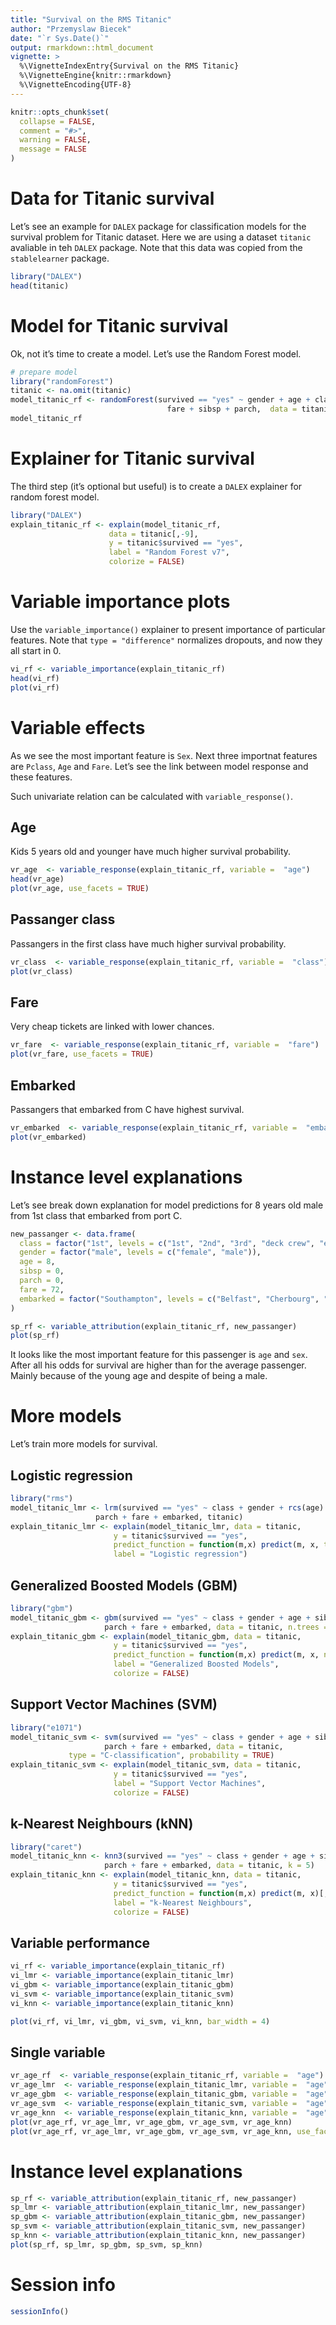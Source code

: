 ```yaml
---
title: "Survival on the RMS Titanic"
author: "Przemyslaw Biecek"
date: "`r Sys.Date()`"
output: rmarkdown::html_document
vignette: >
  %\VignetteIndexEntry{Survival on the RMS Titanic}
  %\VignetteEngine{knitr::rmarkdown}
  %\VignetteEncoding{UTF-8}
---
```


```r
knitr::opts_chunk$set(
  collapse = FALSE,
  comment = "#>",
  warning = FALSE,
  message = FALSE
)
```

# Data for Titanic survival

Let's see an example for `DALEX` package for classification models for the survival problem for Titanic dataset.
Here we are using a dataset `titanic` avaliable in teh `DALEX` package. Note that this data was copied from the `stablelearner` package.

```r
library("DALEX")
head(titanic)
```

# Model for Titanic survival

Ok, not it's time to create a model. Let's use the Random Forest model.

```r
# prepare model
library("randomForest")
titanic <- na.omit(titanic)
model_titanic_rf <- randomForest(survived == "yes" ~ gender + age + class + embarked +
                                   fare + sibsp + parch,  data = titanic)
model_titanic_rf
```

# Explainer for Titanic survival

The third step (it's optional but useful) is to create a `DALEX` explainer for random forest model.

```r
library("DALEX")
explain_titanic_rf <- explain(model_titanic_rf, 
                      data = titanic[,-9],
                      y = titanic$survived == "yes", 
                      label = "Random Forest v7",
                      colorize = FALSE)
```

# Variable importance plots

Use the `variable_importance()` explainer to present importance of particular features. Note that `type = "difference"` normalizes dropouts, and now they all start in 0.

```r
vi_rf <- variable_importance(explain_titanic_rf)
head(vi_rf)
plot(vi_rf)
```

# Variable effects

As we see the most important feature is `Sex`. Next three importnat features are `Pclass`, `Age` and `Fare`. Let's see the link between model response and these features.

Such univariate relation can be calculated with `variable_response()`.

## Age

Kids 5 years old and younger have much higher survival probability.

```r
vr_age  <- variable_response(explain_titanic_rf, variable =  "age")
head(vr_age)
plot(vr_age, use_facets = TRUE)
```

## Passanger class

Passangers in the first class have much higher survival probability.

```r
vr_class  <- variable_response(explain_titanic_rf, variable =  "class")
plot(vr_class)
```

## Fare

Very cheap tickets are linked with lower chances.

```r
vr_fare  <- variable_response(explain_titanic_rf, variable =  "fare")
plot(vr_fare, use_facets = TRUE)
```

## Embarked

Passangers that embarked from C have highest survival.

```r
vr_embarked  <- variable_response(explain_titanic_rf, variable =  "embarked")
plot(vr_embarked)
```


# Instance level explanations

Let's see break down explanation for model predictions for 8 years old male from 1st class that embarked from port C.

```r
new_passanger <- data.frame(
  class = factor("1st", levels = c("1st", "2nd", "3rd", "deck crew", "engineering crew", "restaurant staff", "victualling crew")),
  gender = factor("male", levels = c("female", "male")),
  age = 8,
  sibsp = 0,
  parch = 0,
  fare = 72,
  embarked = factor("Southampton", levels = c("Belfast", "Cherbourg", "Queenstown", "Southampton"))
)

sp_rf <- variable_attribution(explain_titanic_rf, new_passanger)
plot(sp_rf)
```

It looks like the most important feature for this passenger is `age` and `sex`. After all his odds for survival are higher than for the average passenger. Mainly because of the young age and despite of being a male.

# More models

Let's train more models for survival.
 
## Logistic regression

```r
library("rms")
model_titanic_lmr <- lrm(survived == "yes" ~ class + gender + rcs(age) + sibsp +
                   parch + fare + embarked, titanic)
explain_titanic_lmr <- explain(model_titanic_lmr, data = titanic, 
                       y = titanic$survived == "yes", 
                       predict_function = function(m,x) predict(m, x, type="fitted"),
                       label = "Logistic regression")
```
 
## Generalized Boosted Models (GBM)

```r
library("gbm")
model_titanic_gbm <- gbm(survived == "yes" ~ class + gender + age + sibsp +
                     parch + fare + embarked, data = titanic, n.trees = 15000)
explain_titanic_gbm <- explain(model_titanic_gbm, data = titanic, 
                       y = titanic$survived == "yes", 
                       predict_function = function(m,x) predict(m, x, n.trees = 15000, type = "response"),
                       label = "Generalized Boosted Models",
                       colorize = FALSE)
```
 
## Support Vector Machines (SVM)

```r
library("e1071")
model_titanic_svm <- svm(survived == "yes" ~ class + gender + age + sibsp +
                     parch + fare + embarked, data = titanic, 
             type = "C-classification", probability = TRUE)
explain_titanic_svm <- explain(model_titanic_svm, data = titanic, 
                       y = titanic$survived == "yes", 
                       label = "Support Vector Machines",
                       colorize = FALSE)
```
 
## k-Nearest Neighbours (kNN)

```r
library("caret")
model_titanic_knn <- knn3(survived == "yes" ~ class + gender + age + sibsp +
                     parch + fare + embarked, data = titanic, k = 5)
explain_titanic_knn <- explain(model_titanic_knn, data = titanic, 
                       y = titanic$survived == "yes", 
                       predict_function = function(m,x) predict(m, x)[,2],
                       label = "k-Nearest Neighbours",
                       colorize = FALSE)
```

## Variable performance

```r
vi_rf <- variable_importance(explain_titanic_rf)
vi_lmr <- variable_importance(explain_titanic_lmr)
vi_gbm <- variable_importance(explain_titanic_gbm)
vi_svm <- variable_importance(explain_titanic_svm)
vi_knn <- variable_importance(explain_titanic_knn)

plot(vi_rf, vi_lmr, vi_gbm, vi_svm, vi_knn, bar_width = 4)
```

## Single variable

```r
vr_age_rf  <- variable_response(explain_titanic_rf, variable =  "age")
vr_age_lmr  <- variable_response(explain_titanic_lmr, variable =  "age")
vr_age_gbm  <- variable_response(explain_titanic_gbm, variable =  "age")
vr_age_svm  <- variable_response(explain_titanic_svm, variable =  "age")
vr_age_knn  <- variable_response(explain_titanic_knn, variable =  "age")
plot(vr_age_rf, vr_age_lmr, vr_age_gbm, vr_age_svm, vr_age_knn)
plot(vr_age_rf, vr_age_lmr, vr_age_gbm, vr_age_svm, vr_age_knn, use_facets = TRUE)
```

# Instance level explanations

```r
sp_rf <- variable_attribution(explain_titanic_rf, new_passanger)
sp_lmr <- variable_attribution(explain_titanic_lmr, new_passanger)
sp_gbm <- variable_attribution(explain_titanic_gbm, new_passanger)
sp_svm <- variable_attribution(explain_titanic_svm, new_passanger)
sp_knn <- variable_attribution(explain_titanic_knn, new_passanger)
plot(sp_rf, sp_lmr, sp_gbm, sp_svm, sp_knn)
```

# Session info

```r
sessionInfo()
```
